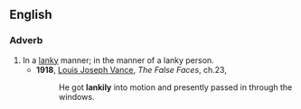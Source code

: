 ==English==

===Adverb===
{{en-adv}}

#In a [[lanky]] manner; in the manner of a lanky person.
#*'''1918''', [[w:Louis_Joseph_Vance|Louis Joseph Vance]], ''The False Faces'', ch.23,
#*:He got '''lankily''' into motion and presently passed in through the windows.